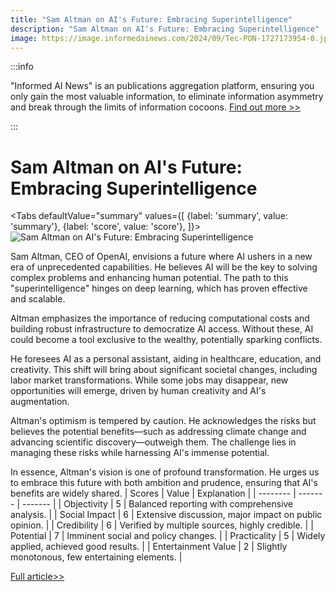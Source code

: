 ```yaml
---
title: "Sam Altman on AI's Future: Embracing Superintelligence"
description: "Sam Altman on AI's Future: Embracing Superintelligence"
image: https://image.informedainews.com/2024/09/Tec-PON-1727173954-0.jpg
---
```



:::info

"Informed AI News" is an publications aggregation platform, ensuring you only gain the most valuable information, to eliminate information asymmetry and break through the limits of information cocoons.  [Find out more >>](/)

:::

# Sam Altman on AI's Future: Embracing Superintelligence


<Tabs
	defaultValue="summary"
	values={[
	{label: 'summary', value: 'summary'},
	{label: 'score', value: 'score'},
]}>
<TabItem value="summary">
<img
  src="https://image.informedainews.com/2024/09/Tec-PON-1727173954-0.jpg"
  alt="Sam Altman on AI's Future: Embracing Superintelligence"
/>



Sam Altman, CEO of OpenAI, envisions a future where AI ushers in a new era of unprecedented capabilities. He believes AI will be the key to solving complex problems and enhancing human potential. The path to this "superintelligence" hinges on deep learning, which has proven effective and scalable.

Altman emphasizes the importance of reducing computational costs and building robust infrastructure to democratize AI access. Without these, AI could become a tool exclusive to the wealthy, potentially sparking conflicts.

He foresees AI as a personal assistant, aiding in healthcare, education, and creativity. This shift will bring about significant societal changes, including labor market transformations. While some jobs may disappear, new opportunities will emerge, driven by human creativity and AI's augmentation.

Altman's optimism is tempered by caution. He acknowledges the risks but believes the potential benefits—such as addressing climate change and advancing scientific discovery—outweigh them. The challenge lies in managing these risks while harnessing AI's immense potential.

In essence, Altman's vision is one of profound transformation. He urges us to embrace this future with both ambition and prudence, ensuring that AI's benefits are widely shared.
</TabItem>
<TabItem value="score">
	| Scores     | Value   | Explanation |
	| -------- | ------- | ------- |
	| Objectivity  | 5    | Balanced reporting with comprehensive analysis.    |
	| Social Impact | 6     | Extensive discussion, major impact on public opinion.    |
	| Credibility    | 6    | Verified by multiple sources, highly credible.    |
	| Potential    | 7    | Imminent social and policy changes.    |
	| Practicality    | 5    | Widely applied, achieved good results.    |
	| Entertainment Value    | 2    | Slightly monotonous, few entertaining elements.    |
</TabItem>
</Tabs>

[Full article>>](https://www.36kr.com/p/2963277930451207)
